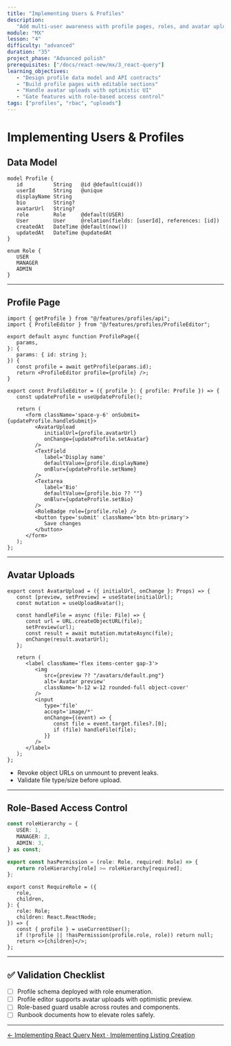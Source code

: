 ```yaml
---
title: "Implementing Users & Profiles"
description:
   "Add multi-user awareness with profile pages, roles, and avatar uploads."
module: "MX"
lesson: "4"
difficulty: "advanced"
duration: "35"
project_phase: "Advanced polish"
prerequisites: ["/docs/react-new/mx/3_react-query"]
learning_objectives:
   - "Design profile data model and API contracts"
   - "Build profile pages with editable sections"
   - "Handle avatar uploads with optimistic UI"
   - "Gate features with role-based access control"
tags: ["profiles", "rbac", "uploads"]
---
```


# Implementing Users & Profiles

## Data Model

```prisma filename="prisma/schema.prisma"
model Profile {
   id          String   @id @default(cuid())
   userId      String   @unique
   displayName String
   bio         String?
   avatarUrl   String?
   role        Role     @default(USER)
   User        User     @relation(fields: [userId], references: [id])
   createdAt   DateTime @default(now())
   updatedAt   DateTime @updatedAt
}

enum Role {
   USER
   MANAGER
   ADMIN
}
```

---

## Profile Page

```tsx filename="src/app/profile/[id]/page.tsx"
import { getProfile } from "@/features/profiles/api";
import { ProfileEditor } from "@/features/profiles/ProfileEditor";

export default async function ProfilePage({
   params,
}: {
   params: { id: string };
}) {
   const profile = await getProfile(params.id);
   return <ProfileEditor profile={profile} />;
}
```

```tsx filename="src/features/profiles/ProfileEditor.tsx"
export const ProfileEditor = ({ profile }: { profile: Profile }) => {
   const updateProfile = useUpdateProfile();

   return (
      <form className='space-y-6' onSubmit={updateProfile.handleSubmit}>
         <AvatarUpload
            initialUrl={profile.avatarUrl}
            onChange={updateProfile.setAvatar}
         />
         <TextField
            label='Display name'
            defaultValue={profile.displayName}
            onBlur={updateProfile.setName}
         />
         <Textarea
            label='Bio'
            defaultValue={profile.bio ?? ""}
            onBlur={updateProfile.setBio}
         />
         <RoleBadge role={profile.role} />
         <button type='submit' className='btn btn-primary'>
            Save changes
         </button>
      </form>
   );
};
```

---

## Avatar Uploads

```tsx filename="src/features/profiles/AvatarUpload.tsx"
export const AvatarUpload = ({ initialUrl, onChange }: Props) => {
   const [preview, setPreview] = useState(initialUrl);
   const mutation = useUploadAvatar();

   const handleFile = async (file: File) => {
      const url = URL.createObjectURL(file);
      setPreview(url);
      const result = await mutation.mutateAsync(file);
      onChange(result.avatarUrl);
   };

   return (
      <label className='flex items-center gap-3'>
         <img
            src={preview ?? "/avatars/default.png"}
            alt='Avatar preview'
            className='h-12 w-12 rounded-full object-cover'
         />
         <input
            type='file'
            accept='image/*'
            onChange={(event) => {
               const file = event.target.files?.[0];
               if (file) handleFile(file);
            }}
         />
      </label>
   );
};
```

-  Revoke object URLs on unmount to prevent leaks.
-  Validate file type/size before upload.

---

## Role-Based Access Control

```ts filename="src/lib/permissions.ts"
const roleHierarchy = {
   USER: 1,
   MANAGER: 2,
   ADMIN: 3,
} as const;

export const hasPermission = (role: Role, required: Role) => {
   return roleHierarchy[role] >= roleHierarchy[required];
};
```

```tsx filename="src/components/access/RequireRole.tsx"
export const RequireRole = ({
   role,
   children,
}: {
   role: Role;
   children: React.ReactNode;
}) => {
   const { profile } = useCurrentUser();
   if (!profile || !hasPermission(profile.role, role)) return null;
   return <>{children}</>;
};
```

---

## ✅ Validation Checklist

-  [ ] Profile schema deployed with role enumeration.
-  [ ] Profile editor supports avatar uploads with optimistic preview.
-  [ ] Role-based guard usable across routes and components.
-  [ ] Runbook documents how to elevate roles safely.

---

<div className='mt-8 flex justify-between'>
   <a
      href='/docs/react-new/mx/3_react-query'
      className='text-sm font-medium text-muted-foreground hover:text-foreground'
   >
      ← Implementing React Query
   </a>
   <a
      href='/docs/react-new/mx/5_listing-creation'
      className='text-sm font-medium text-primary hover:text-primary/80'
   >
      Next · Implementing Listing Creation
   </a>
</div>
